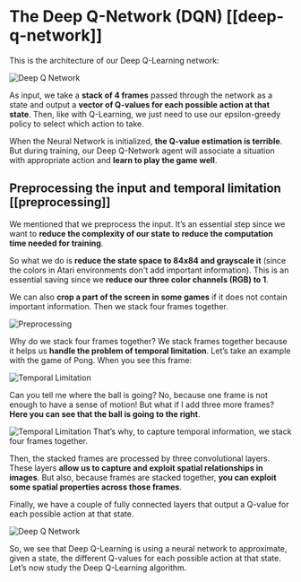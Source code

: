 # The Deep Q-Network (DQN)  [[deep-q-network]]
This is the architecture of our Deep Q-Learning network:

<img src="https://huggingface.co/datasets/huggingface-deep-rl-course/course-images/resolve/main/en/unit4/deep-q-network.jpg" alt="Deep Q Network"/>

As input, we take a **stack of 4 frames** passed through the network as a state and output a **vector of Q-values for each possible action at that state**. Then, like with Q-Learning, we just need to use our epsilon-greedy policy to select which action to take.

When the Neural Network is initialized, **the Q-value estimation is terrible**. But during training, our Deep Q-Network agent will associate a situation with appropriate action and **learn to play the game well**.

## Preprocessing the input and temporal limitation [[preprocessing]]

We mentioned that we preprocess the input. It’s an essential step since we want to **reduce the complexity of our state to reduce the computation time needed for training**.

So what we do is **reduce the state space to 84x84 and grayscale it** (since the colors in Atari environments don't add important information).
This is an essential saving since we **reduce our three color channels (RGB) to 1**.

We can also **crop a part of the screen in some games** if it does not contain important information.
Then we stack four frames together.

<img src="https://huggingface.co/datasets/huggingface-deep-rl-course/course-images/resolve/main/en/unit4/preprocessing.jpg" alt="Preprocessing"/>

Why do we stack four frames together?
We stack frames together because it helps us **handle the problem of temporal limitation**. Let’s take an example with the game of Pong. When you see this frame:

<img src="https://huggingface.co/datasets/huggingface-deep-rl-course/course-images/resolve/main/en/unit4/temporal-limitation.jpg" alt="Temporal Limitation"/>

Can you tell me where the ball is going?
No, because one frame is not enough to have a sense of motion! But what if I add three more frames? **Here you can see that the ball is going to the right**.

<img src="https://huggingface.co/datasets/huggingface-deep-rl-course/course-images/resolve/main/en/unit4/temporal-limitation-2.jpg" alt="Temporal Limitation"/>
That’s why, to capture temporal information, we stack four frames together.

Then, the stacked frames are processed by three convolutional layers. These layers **allow us to capture and exploit spatial relationships in images**. But also, because frames are stacked together, **you can exploit some spatial properties across those frames**.

Finally, we have a couple of fully connected layers that output a Q-value for each possible action at that state.

<img src="https://huggingface.co/datasets/huggingface-deep-rl-course/course-images/resolve/main/en/unit4/deep-q-network.jpg" alt="Deep Q Network"/>

So, we see that Deep Q-Learning is using a neural network to approximate, given a state, the different Q-values for each possible action at that state. Let’s now study the Deep Q-Learning algorithm.
